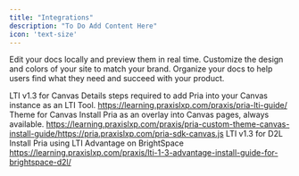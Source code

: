 ```yaml
---
title: "Integrations"
description: "To Do Add Content Here"
icon: 'text-size'
---
```



<Columns cols={2}>
  <Card title="Canvas" icon="pen-to-square" href="/development">
    Edit your docs locally and preview them in real time.
  </Card>
  <Card title="Moodle" icon="palette" href="/essentials/settings">
    Customize the design and colors of your site to match your brand.
  </Card>
  <Card title="Hubspot" icon="map" href="/essentials/navigation">
    Organize your docs to help users find what they need and succeed with your
    product.
  </Card>
</Columns>


LTI v1.3 for Canvas	Details steps required to add Pria into your Canvas instance as an LTI Tool.	https://learning.praxislxp.com/praxis/pria-lti-guide/
Theme for Canvas	Install Pria as an overlay into Canvas pages, always available.	https://learning.praxislxp.com/praxis/pria-custom-theme-canvas-install-guide/https://pria.praxislxp.com/pria-sdk-canvas.js
LTI v1.3 for D2L	Install Pria using LTI Advantage on BrightSpace	https://learning.praxislxp.com/praxis/lti-1-3-advantage-install-guide-for-brightspace-d2l/
